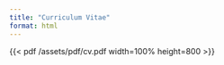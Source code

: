```yaml
---
title: "Curriculum Vitae"
format: html
---
```


{{< pdf /assets/pdf/cv.pdf width=100% height=800 >}}